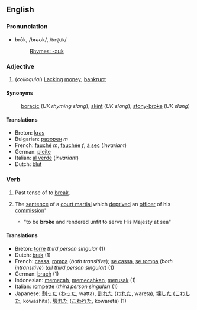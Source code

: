 ==English==

{{rank|dinner|command|etc.|771|broke|waiting|political|reading}}

===Pronunciation===
*brōk, /brəʊk/, /<tt>br@Uk</tt>/
*:[[Rhymes:English:-əʊk|Rhymes: -əʊk]]

===Adjective===
# (''colloquial'') [[Lacking]] [[money]]; [[bankrupt]]

====Synonyms====
:[[boracic]] (''UK rhyming slang''), [[skint]] (''UK slang''), [[stony-broke]] (''UK slang'')

====Translations====
*Breton: [[kras]]
*Bulgarian: [[разорен]] ''m''
*French: [[fauché]] ''m'', [[fauchée]] ''f'', [[à sec]] (''invariant'')
*German: [[pleite]]
*Italian: [[al verde]] (''invariant'')
*Dutch: [[blut]]

===Verb===

# Past tense of to [[break]].
#{{nautical}} The [[sentence]] of a [[court martial]] which [[deprived]] an [[officer]] of his [[commission]]'
#* "to be '''broke''' and rendered unfit to serve His Majesty at sea"

==== Translations ====
*Breton: [[torre]] ''third person singular'' (1)
*Dutch: [[brak]] (1)
*French: [[cassa]], [[rompa]] (''both transitive''); [[se cassa]], [[se rompa]] (''both intransitive'') (''all third person singular'') (1)
*German: [[brach]] (1)
*Indonesian: [[pecah|memecah]], [[pecah|memecahkan]], [[rusak|merusak]] (1)
*Italian: [[rompette]] (''third person singular'') (1)
*Japanese: [[割った]] ([[わった]], watta), [[割れた]] ([[われた]], wareta), [[壊した]] ([[こわした]], kowashita), [[壊れた]] ([[こわれた]], kowareta) (1)